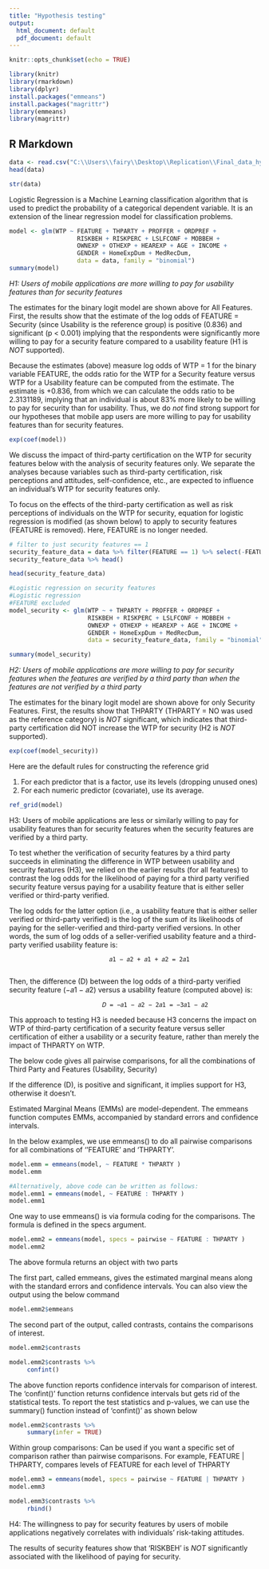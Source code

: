 ```yaml
---
title: "Hypothesis testing"
output:
  html_document: default
  pdf_document: default
---
```


```r
knitr::opts_chunk$set(echo = TRUE)
```

```r
library(knitr)
library(rmarkdown)
library(dplyr)
install.packages("emmeans")
install.packages("magrittr")
library(emmeans)
library(magrittr)
```


## R Markdown


```r
data <- read.csv("C:\\Users\\fairy\\Desktop\\Replication\\Final_data_hypothesis_testing.csv")
head(data)
```


```r
str(data)
```

Logistic Regression is a Machine Learning classification algorithm that is used to predict the probability of a categorical dependent variable. It is an extension of the linear regression model for classification problems.

```r
model <- glm(WTP ~ FEATURE + THPARTY + PROFFER + ORDPREF + 
                   RISKBEH + RISKPERC + LSLFCONF + MOBBEH + 
                   OWNEXP + OTHEXP + HEAREXP + AGE + INCOME + 
                   GENDER + HomeExpDum + MedRecDum, 
                   data = data, family = "binomial")
summary(model)
```
*H1: Users of mobile applications are more willing to pay for usability features than for security features*

The estimates for the binary logit model are shown above for All Features. First, the results show that the estimate of the log odds of FEATURE = Security (since Usability is the reference group) is positive (0.836) and significant (p < 0.001) implying that the respondents were significantly more willing to pay for a security feature compared to a usability feature (H1 is *NOT* supported).

Because the estimates (above) measure log odds of WTP = 1 for the binary variable FEATURE, the odds ratio for the WTP for a Security feature versus WTP for a Usability feature can be computed from the estimate. The estimate is +0.836, from which we can calculate the odds ratio to be 2.3131189, implying that an individual is about 83% more likely to be willing to pay for security than for usability. Thus, we do *not* find strong support for our hypotheses that mobile app users are more willing to pay for usability features than for security features.


```r
exp(coef(model))
```
We discuss the impact of third-party certification on the WTP for security features below with the analysis of security features only. We separate the analyses because variables such as third-party certification, risk perceptions and attitudes, self-confidence, etc., are expected to influence an individual’s WTP for security features only.

To focus on the effects of the third-party certification as well as risk perceptions of individuals on the WTP for security, equation for logistic regression is modified (as shown below) to apply to security features (FEATURE is removed). Here, FEATURE is no longer needed.

```r
# filter to just security features == 1
security_feature_data = data %>% filter(FEATURE == 1) %>% select(-FEATURE)
security_feature_data %>% head()

head(security_feature_data)
```


```r
#Logistic regression on security features
#Logistic regression
#FEATURE excluded
model_security <- glm(WTP ~ + THPARTY + PROFFER + ORDPREF + 
                      RISKBEH + RISKPERC + LSLFCONF + MOBBEH + 
                      OWNEXP + OTHEXP + HEAREXP + AGE + INCOME + 
                      GENDER + HomeExpDum + MedRecDum, 
                      data = security_feature_data, family = "binomial")
``` 



```r
summary(model_security)
```
*H2: Users of mobile applications are more willing to pay for security features when the features are verified by a third party than when the features are not verified by a third party* 

The estimates for the binary logit model are shown above for only Security Features. First, the results show that THPARTY (THPARTY = NO was used as the reference category) is *NOT* significant, which indicates that third-party certification did NOT increase the WTP for security (H2 is *NOT* supported).

```r
exp(coef(model_security))
```
Here are the default rules for constructing the reference grid

1. For each predictor that is a factor, use its levels (dropping unused ones)
2. For each numeric predictor (covariate), use its average.

```r
ref_grid(model)
```


H3: Users of mobile applications are less or similarly willing to pay for usability features than for security features when the security features are verified by a third party.

To test whether the verification of security features by a third party succeeds in eliminating the difference in WTP between usability and security features (H3), we relied on the earlier results (for all features) to contrast the log odds for the likelihood of paying for a third party verified security feature versus paying for a usability feature that is either seller verified or third-party verified.

The log odds for the latter option (i.e., a usability feature that is either seller verified or third-party verified) is the log of the sum of its likelihoods of paying for the seller-verified and third-party verified versions. In other words, the sum of log odds of a seller-verified usability feature and a third-party verified usability feature is:

                                𝑎1 − 𝑎2 + 𝑎1 + 𝑎2 = 2𝑎1
                                
Then, the difference (D) between the log odds of a third-party verified security feature (−𝑎1 − 𝑎2) versus a usability feature (computed above) is:

                              𝐷 = −𝑎1 − 𝑎2 − 2𝑎1 = −3𝑎1 − 𝑎2

This approach to testing H3 is needed because H3 concerns the impact on WTP of third-party certification of a security feature versus seller certification of either a usability or a security feature, rather than merely the impact of THPARTY on WTP.

The below code gives all pairwise comparisons, for all the combinations of Third Party and Features (Usability, Security)

If the difference (D), is positive and significant, it implies support for H3, otherwise it doesn't.

Estimated Marginal Means (EMMs) are model-dependent. The emmeans function computes EMMs, accompanied by standard errors and confidence intervals. 

In the below examples, we use emmeans() to do all pairwise comparisons for all combinations of ''FEATURE' and 'THPARTY'.

```r
model.emm = emmeans(model, ~ FEATURE * THPARTY )
model.emm
```

```r
#Alternatively, above code can be written as follows:
model.emm1 = emmeans(model, ~ FEATURE : THPARTY )
model.emm1
```

One way to use emmeans() is via formula coding for the comparisons. The formula is defined in the specs argument.

```r
model.emm2 = emmeans(model, specs = pairwise ~ FEATURE : THPARTY )
model.emm2
```
The above formula returns an object with two parts

The first part, called emmeans, gives the estimated marginal means along with the standard errors and confidence intervals. You can also view the output using the below command

```r
model.emm2$emmeans
```
The second part of the output, called contrasts, contains the comparisons of interest.

```r
model.emm2$contrasts
```
```r
model.emm2$contrasts %>%
     confint()
```
The above function reports confidence intervals for comparison of interest. The 'confint()' function returns confidence intervals but gets rid of the statistical tests. 
To report the test statistics and p-values, we can use the summary() function instead of 'confint()' as shown below

```r
model.emm2$contrasts %>%
     summary(infer = TRUE)
```

Within group comparisons: Can be used if you want a specific set of comparison rather than pairwise comparisons.
For example, FEATURE | THPARTY, compares levels of FEATURE for each level of THPARTY

```r
model.emm3 = emmeans(model, specs = pairwise ~ FEATURE | THPARTY )
model.emm3
```

```r
model.emm3$contrasts %>%
     rbind()
```


H4: The willingness to pay for security features by users of mobile applications negatively correlates with individuals' risk-taking attitudes.

The results of security features show that 'RISKBEH' is *NOT* significantly associated with the likelihood of paying for security.

